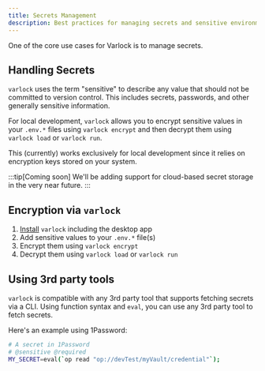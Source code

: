 ```yaml
---
title: Secrets Management
description: Best practices for managing secrets and sensitive environment variables with Varlock
---
```


One of the core use cases for Varlock is to manage secrets.

## Handling Secrets

`varlock` uses the term "sensitive" to describe any value that should not be committed to version control. This includes secrets, passwords, and other generally sensitive information.

For local development, `varlock` allows you to encrypt sensitive values in your `.env.*` files using `varlock encrypt` and then decrypt them using `varlock load` or `varlock run`.

This (currently) works exclusively for local development since it relies on encryption keys stored on your system.

:::tip[Coming soon]
We'll be adding support for cloud-based secret storage in the very near future. 
:::

## Encryption via `varlock`

1. [Install](/getting-started/installation) `varlock` including the desktop app
2. Add sensitive values to your `.env.*` file(s)
3. Encrypt them using `varlock encrypt`
4. Decrypt them using `varlock load` or `varlock run`

## Using 3rd party tools

`varlock` is compatible with any 3rd party tool that supports fetching secrets via a CLI. Using function syntax and `eval`, you can use any 3rd party tool to fetch secrets.

Here's an example using 1Password:

```bash
# A secret in 1Password
# @sensitive @required
MY_SECRET=eval(`op read "op://devTest/myVault/credential"`);
```
